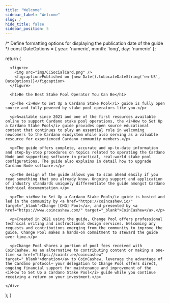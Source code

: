 ```yaml
---
title: "Welcome"
sidebar_label: "Welcome"
slug: /
hide_title: false
sidebar_position: 5
---
```




  /* Define formatting options for displaying the publication date of the guide */
  const DateOptions = { year: 'numeric', month: 'long', day: 'numeric' };

  return (
    <div>

      <figure>
        <img src="img/CCSocialCard.png" />
        <figcaption>Published on {new Date().toLocaleDateString('en-US', DateOptions)}</figcaption>
      </figure>

      <h1>Be the Best Stake Pool Operator You Can Be</h1>

      <p>The <i>How to Set Up a Cardano Stake Pool</i> guide is fully open source and fully powered by stake pool operators like you.</p>

      <p>Available since 2021 and one of the first resources available online to support Cardano stake pool operations, the <i>How to Set Up a Cardano Stake Pool</i> guide provides open source educational content that continues to play an essential role in welcoming newcomers to the Cardano ecosystem while also serving as a valuable resource for experienced Cardano community members.</p>

      <p>The guide offers complete, accurate and up-to-date information and step-by-step procedures on topics related to operating the Cardano Node and supporting software in practical, real-world stake pool configurations. The guide also explains in detail how to upgrade Cardano Node software.</p>

      <p>The design of the guide allows you to scan ahead easily if you read something that you already know. Ongoing support and application of industry standards uniquely differentiate the guide amongst Cardano technical documentation.</p>

      <p>The <i>How to Set Up a Cardano Stake Pool</i> guide is hosted and led in the community by <a href="https://coincashew.io/" target="_blank">Change [CHG] Pool</a>, and presented by <a href="https://www.coincashew.com/" target="_blank">CoinCashew</a>.</p>

      <p>Created in 2021 using the guide, Change Pool offers professional technical writing and instructional design services. Welcoming any requests and contributions emerging from the community to improve the guide, Change Pool makes a hands-on commitment to steward the guide over time.</p>

      <p>Change Pool shares a portion of pool fees received with CoinCashew. As an alternative to contributing content or making a one-time <a href="https://cointr.ee/coincashew" target="_blank">donation</a> to CoinCashew, leverage the advantage of the Cardano protocol— your delegation to Change Pool offers direct, ongoing financial support for maintenance and improvement of the <i>How to Set Up a Cardano Stake Pool</i> guide while you continue receiving a return on your investment.</p>

    </div>
  );
}

<HTMLContent />
